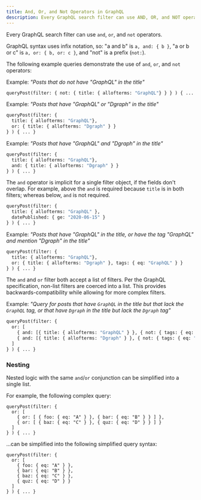 ```yaml
---
title: And, Or, and Not Operators in GraphQL
description: Every GraphQL search filter can use AND, OR, and NOT operators.
---
```


Every GraphQL search filter can use `and`, `or`, and `not` operators.

GraphQL syntax uses infix notation, so: "a and b" is `a, and: { b }`, "a or b or
c" is `a, or: { b, or: c }`, and "not" is a prefix (`not:`).

The following example queries demonstrate the use of `and`, `or`, and `not`
operators:

Example: _"Posts that do not have "GraphQL" in the title"_

```graphql
queryPost(filter: { not: { title: { allofterms: "GraphQL"} } } ) { ... }
```

Example: _"Posts that have "GraphQL" or "Dgraph" in the title"_

```graphql
queryPost(filter: {
  title: { allofterms: "GraphQL"},
  or: { title: { allofterms: "Dgraph" } }
} ) { ... }
```

Example: _"Posts that have "GraphQL" and "Dgraph" in the title"_

```graphql
queryPost(filter: {
  title: { allofterms: "GraphQL"},
  and: { title: { allofterms: "Dgraph" } }
} ) { ... }
```

The `and` operator is implicit for a single filter object, if the fields don't
overlap. For example, above the `and` is required because `title` is in both
filters; whereas below, `and` is not required.

```graphql
queryPost(filter: {
  title: { allofterms: "GraphQL" },
  datePublished: { ge: "2020-06-15" }
} ) { ... }
```

Example: _"Posts that have "GraphQL" in the title, or have the tag "GraphQL" and
mention "Dgraph" in the title"_

```graphql
queryPost(filter: {
  title: { allofterms: "GraphQL"},
  or: { title: { allofterms: "Dgraph" }, tags: { eq: "GraphQL" } }
} ) { ... }
```

The `and` and `or` filter both accept a list of filters. Per the GraphQL
specification, non-list filters are coerced into a list. This provides
backwards-compatibility while allowing for more complex filters.

Example: _"Query for posts that have `GraphQL` in the title but that lack the
`GraphQL` tag, or that have `Dgraph` in the title but lack the `Dgraph` tag"_

```graphql
queryPost(filter: {
  or: [
    { and: [{ title: { allofterms: "GraphQL" } }, { not: { tags: { eq: "GraphQL" } } }] }
    { and: [{ title: { allofterms: "Dgraph" } }, { not: { tags: { eq: "Dgraph" } } }] }
  ]
} ) { ... }
```

### Nesting

Nested logic with the same `and`/`or` conjunction can be simplified into a
single list.

For example, the following complex query:

```
queryPost(filter: {
  or: [
    { or: [ { foo: { eq: "A" } }, { bar: { eq: "B" } } ] },
    { or: [ { baz: { eq: "C" } }, { quz: { eq: "D" } } ] }
  ]
} ) { ... }
```

...can be simplified into the following simplified query syntax:

```
queryPost(filter: {
  or: [
    { foo: { eq: "A" } },
    { bar: { eq: "B" } },
    { baz: { eq: "C" } },
    { quz: { eq: "D" } }
  ]
} ) { ... }
```
